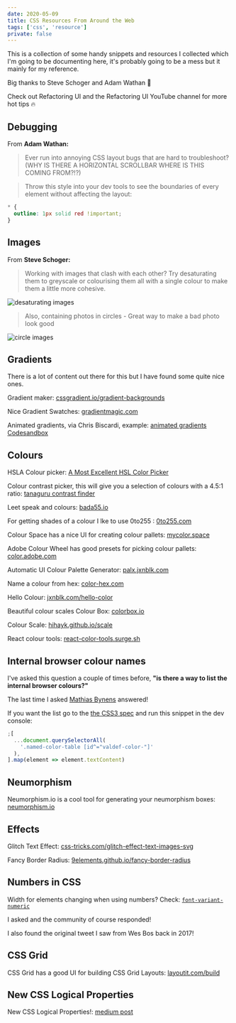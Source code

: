 ```yaml
---
date: 2020-05-09
title: CSS Resources From Around the Web
tags: ['css', 'resource']
private: false
---
```


This is a collection of some handy snippets and resources I collected
which I'm going to be documenting here, it's probably going to be a
mess but it mainly for my reference.

Big thanks to Steve Schoger and Adam Wathan 🙏

Check out Refactoring UI and the Refactoring UI YouTube channel for
more hot tips 🔥

## Debugging

From **Adam Wathan:**

> Ever run into annoying CSS layout bugs that are hard to
> troubleshoot? (WHY IS THERE A HORIZONTAL SCROLLBAR WHERE IS THIS
> COMING FROM?!?)

> Throw this style into your dev tools to see the boundaries of every
> element without affecting the layout:

```css
* {
  outline: 1px solid red !important;
}
```

<Tweet tweetLink="adamwathan/status/959078631434731521" />

## Images

From **Steve Schoger:**

> Working with images that clash with each other? Try desaturating
> them to greyscale or colourising them all with a single colour to
> make them a little more cohesive.

![desaturating images]

> Also, containing photos in circles - Great way to make a bad photo
> look good

![circle images]

<Tweet tweetLink="steveschoger/status/950764423643320320" />

## Gradients

There is a lot of content out there for this but I have found some
quite nice ones.

Gradient maker: [cssgradient.io/gradient-backgrounds]

Nice Gradient Swatches: [gradientmagic.com]

Animated gradients, via Chris Biscardi, example: [animated gradients
Codesandbox]

<Tweet tweetLink="chrisbiscardi/status/1259606045858467840" />

## Colours

HSLA Colour picker: [A Most Excellent HSL Color Picker]

Colour contrast picker, this will give you a selection of colours with
a 4.5:1 ratio: [tanaguru contrast finder]

Leet speak and colours: [bada55.io]

For getting shades of a colour I lke to use 0to255 : [0to255.com]

Colour Space has a nice UI for creating colour pallets:
[mycolor.space]

Adobe Colour Wheel has good presets for picking colour pallets:
[color.adobe.com]

Automatic UI Colour Palette Generator: [palx.jxnblk.com]

Name a colour from hex: [color-hex.com]

Hello Colour: [jxnblk.com/hello-color]

Beautiful colour scales Colour Box: [colorbox.io]

Colour Scale: [hihayk.github.io/scale]

React colour tools: [react-color-tools.surge.sh]

## Internal browser colour names

I've asked this question a couple of times before, **"is there a way
to list the internal browser colours?"**

<Tweet tweetLink="spences10/status/1259077547683459073" />

The last time I asked [Mathias Bynens] answered!

<Tweet tweetLink="mathias/status/1259120846679035904" />

If you want the list go to the [the CSS3 spec] and run this snippet in
the dev console:

```js
;[
  ...document.querySelectorAll(
    '.named-color-table [id^="valdef-color-"]'
  ),
].map(element => element.textContent)
```

## Neumorphism

Neumorphism.io is a cool tool for generating your neumorphism boxes:
[neumorphism.io]

## Effects

Glitch Text Effect: [css-tricks.com/glitch-effect-text-images-svg]

Fancy Border Radius: [9elements.github.io/fancy-border-radius]

## Numbers in CSS

Width for elements changing when using numbers? Check:
[`font-variant-numeric`]

I asked and the community of course responded!

<Tweet tweetLink="spences10/status/1103650317554593793" />

I also found the original tweet I saw from Wes Bos back in 2017!

<Tweet tweetLink="wesbos/status/932644812582522880" />

## CSS Grid

CSS Grid has a good UI for building CSS Grid Layouts:
[layoutit.com/build]

## New CSS Logical Properties

New CSS Logical Properties!: [medium post]

<!-- Links -->

[cssgradient.io/gradient-backgrounds]:
  https://cssgradient.io/gradient-backgrounds/
[gradientmagic.com]: https://www.gradientmagic.com/#
[https://cssgradient.io]: https://cssgradient.io/
[neumorphism.io]: https://neumorphism.io/#55b9f3
[medium post]:
  https://medium.com/@elad/new-css-logical-properties-bc6945311ce7
[css-tricks.com/glitch-effect-text-images-svg]:
  https://css-tricks.com/glitch-effect-text-images-svg/
[`font-variant-numeric`]:
  https://developer.mozilla.org/en-US/docs/Web/CSS/font-variant-numeric
[mycolor.space]: https://mycolor.space/?hex=%23663399&sub=1
[color.adobe.com]: https://color.adobe.com
[palx.jxnblk.com]: https://palx.jxnblk.com/
[bada55.io]: http://bada55.io/
[0to255.com]: https://www.0to255.com/
[color-hex.com]: https://www.color-hex.com/
[jxnblk.com/hello-color]: https://jxnblk.com/hello-color
[colorbox.io]: https://www.colorbox.io/
[hihayk.github.io/scale]: https://hihayk.github.io/scale
[eggradients.com]: https://www.eggradients.com/
[react-color-tools.surge.sh]: https://react-color-tools.surge.sh/
[worldvectorlogo.com]: https://worldvectorlogo.com/search/GraphQL
[layoutit.com/build]: https://www.layoutit.com/build
[desaturating images]: ./desaturatingImages.jpg
[circle images]: ./circleImages.jpg
[9elements.github.io/fancy-border-radius]:
  https://9elements.github.io/fancy-border-radius
[mathias bynens]: https://twitter.com/mathias
[the css3 spec]: https://drafts.csswg.org/css-color/#named-colors
[tanaguru contrast finder]: https://contrast-finder.tanaguru.com/
[animated gradients codesandbox]:
  https://codesandbox.io/s/muddy-sun-gp0el
[a most excellent hsl color picker]: http://hslpicker.com/
